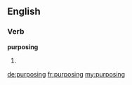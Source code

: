 ==English==

===Verb===
'''purposing'''

# {{present participle of|[[purpose]]}}

[[de:purposing]]
[[fr:purposing]]
[[my:purposing]]